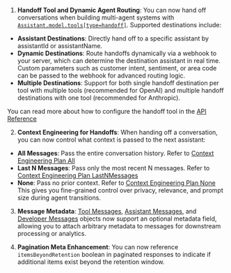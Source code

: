 1. **Handoff Tool and Dynamic Agent Routing**: You can now hand off conversations when building multi-agent systems with [`Assistant.model.tools[type=handoff]`](https://api.vapi.ai/api#:~:text=HandoffTool). Supported destinations include:
- **Assistant Destinations**: Directly hand off to a specific assistant by assistantId or assistantName.
- **Dynamic Destinations**: Route handoffs dynamically via a webhook to your server, which can determine the destination assistant in real time. Custom parameters such as customer intent, sentiment, or area code can be passed to the webhook for advanced routing logic.
- **Multiple Destinations**: Support for both single handoff destination per tool with multiple tools (recommended for OpenAI) and multiple handoff destinations with one tool (recommended for Anthropic).

You can read more about how to configure the handoff tool in the [API Reference](https://api.vapi.ai/api#:~:text=HandoffTool)

2. **Context Engineering for Handoffs**: When handing off a conversation, you can now control what context is passed to the next assistant:
- **All Messages**: Pass the entire conversation history. Refer to [Context Engineering Plan All](https://api.vapi.ai/api#:~:text=ContextEngineeringPlanAll)
- **Last N Messages**: Pass only the most recent N messages. Refer to [Context Engineering Plan LastNMessages](https://api.vapi.ai/api#:~:text=ContextEngineeringPlanLastNMessages)
- **None**: Pass no prior context. Refer to [Context Engineering Plan None](https://api.vapi.ai/api#:~:text=ContextEngineeringPlanNone)
This gives you fine-grained control over privacy, relevance, and prompt size during agent transitions.

3. **Message Metadata**: [Tool Messages](https://api.vapi.ai/api#:~:text=ToolMessage), [Assistant Messages](https://api.vapi.ai/api#:~:text=AssistantMessage), and [Developer Messages](https://api.vapi.ai/api#:~:text=DeveloperMessage) objects now support an optional metadata field, allowing you to attach arbitrary metadata to messages for downstream processing or analytics.

4. **Pagination Meta Enhancement**: You can now reference `itemsBeyondRetention` boolean in paginated responses to indicate if additional items exist beyond the retention window.
